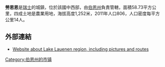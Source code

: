 '''勞恩恩'''是[[瑞士|瑞士]]的城鎮，位於該國中西部，由[[伯恩州|伯恩州]]負責管轄，面積58.73平方公里，四成土地是農業用地，海拔高度1,252米，2011年人口806，人口密度每平方公里14人。

==外部連結==
*[https://web.archive.org/web/20130608224709/http://lauenensee.com/ Website about Lake Lauenen region, including pictures and routes] {{de icon}}

{{Switzerland-geo-stub}}
[[Category:伯恩州的市镇|Category:伯恩州的市镇]]